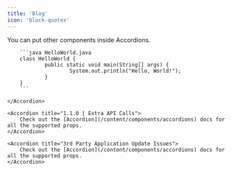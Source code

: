 ```yaml
---
title: 'Blog'
icon: 'block-quotex'
---
```


<AccordionGroup>
	<Accordion title="1.1.1 | AutoUpdater fails">
		You can put other components inside Accordions.
		
		```java HelloWorld.java
		class HelloWorld {
				public static void main(String[] args) {
						System.out.println("Hello, World!");
				}
		}
		```
		
	</Accordion>
	
	<Accordion title="1.1.0 | Extra API Calls">
		Check out the [Accordion](/content/components/accordions) docs for all the supported props.
	</Accordion>
	
	<Accordion title="3rd Party Application Update Issues">
		Check out the [Accordion](/content/components/accordions) docs for all the supported props.
	</Accordion>
</AccordionGroup>
